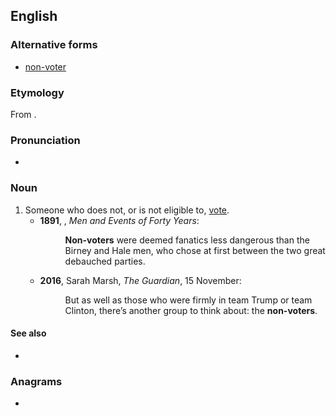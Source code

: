 ==English==

===Alternative forms===
* [[non-voter]]

===Etymology===
From {{prefix|non|voter|lang=en}}.

===Pronunciation===
* {{a|UK}} {{IPA|/nɒnˈvəʊtə/|lang=en}}

===Noun===
{{en-noun}}

# Someone who does not, or is not eligible to, [[vote]]. {{defdate|from 19th c.}}
#* '''1891''', {{w|Josiah Bushnell Grinnell}}, ''Men and Events of Forty Years'':
#*: '''Non-voters''' were deemed fanatics less dangerous than the Birney and Hale men, who chose at first between the two great debauched parties.
#* '''2016''', Sarah Marsh, ''The Guardian'', 15 November:
#*: But as well as those who were firmly in team Trump or team Clinton, there’s another group to think about: the '''non-voters'''.

====See also====
* {{l|en|nonvote}}

===Anagrams===
* {{anagrams|en|nonovert}}